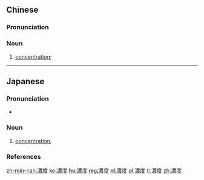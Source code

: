 {{also|浓度}}
==Chinese==
{{zh-forms|s=浓度}}

===Pronunciation===
{{zh-pron
|m=nóngdù
|c=nung4 dou6
|mn=lông-tō͘
|cat=n
}}

===Noun===
{{zh-noun}}

# [[concentration]]; {{l|en|density|id=number of particles or other quantity contained by a given volume}}

{{zh-cat|Advanced}}

----

==Japanese==
{{ja-kanjitab|のう|ど|yomi=on}}

===Pronunciation===
* {{ja-pron|のうど|y=o|acc=1|acc_ref=NHK}}

===Noun===
{{ja-noun|のうど}}

# [[concentration]], {{l|en|density|id=number of particles or other quantity contained by a given volume}}

===References===
<references/>

[[zh-min-nan:濃度]]
[[ko:濃度]]
[[hu:濃度]]
[[mg:濃度]]
[[nl:濃度]]
[[pl:濃度]]
[[tl:濃度]]
[[zh:濃度]]